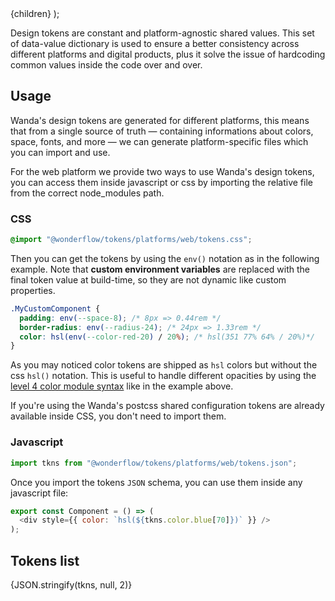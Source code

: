 
  <MdxLayout title="Design tokens" description="One way to bring them all">
    {children}
  </MdxLayout>
);

Design tokens are constant and platform-agnostic shared values. This set of data-value dictionary is used to ensure a better consistency across different platforms and digital products, plus it solve the issue of hardcoding common values inside the code over and over.

## Usage

Wanda's design tokens are generated for different platforms, this means that from a single source of truth — containing informations about colors, space, fonts, and more — we can generate platform-specific files which you can import and use.

For the web platform we provide two ways to use Wanda's design tokens, you can access them inside javascript or css by importing the relative file from the correct node_modules path.

### CSS

```css
@import "@wonderflow/tokens/platforms/web/tokens.css";
```

Then you can get the tokens by using the `env()` notation as in the following example. Note that **custom environment variables** are replaced with the final token value at build-time, so they are not dynamic like custom properties.

```css
.MyCustomComponent {
  padding: env(--space-8); /* 8px => 0.44rem */
  border-radius: env(--radius-24); /* 24px => 1.33rem */
  color: hsl(env(--color-red-20) / 20%); /* hsl(351 77% 64% / 20%)*/
}
```

As you may noticed color tokens are shipped as `hsl` colors but without the css `hsl()` notation. This is useful to handle different opacities by using the [level 4 color module syntax](https://www.w3.org/TR/css-color-4/#the-hsl-notation) like in the example above.

<Snackbar type="positive" title="About css tokens">
  If you're using the Wanda's postcss shared configuration tokens are already
  available inside CSS, you don't need to import them.
</Snackbar>

### Javascript

```js
import tkns from "@wonderflow/tokens/platforms/web/tokens.json";
```

Once you import the tokens `JSON` schema, you can use them inside any javascript file:

```js
export const Component = () => (
  <div style={{ color: `hsl(${tkns.color.blue[70]})` }} />
);
```

## Tokens list

<CodeBlock className="language-json">{JSON.stringify(tkns, null, 2)}</CodeBlock>
